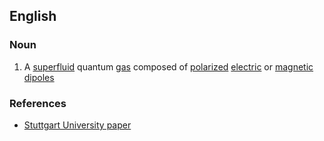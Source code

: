 ==English==

===Noun===
{{en-noun|sg=[[quantum]] [[ferrofluid]]}}

#{{physics}} A [[superfluid]] quantum [[gas]] composed of [[polarized]] [[electric]] or [[magnetic]] [[dipole]]s

===References===
*[http://www.pi5.uni-stuttgart.de/publications/arxive0706.1670.pdf Stuttgart University paper]
